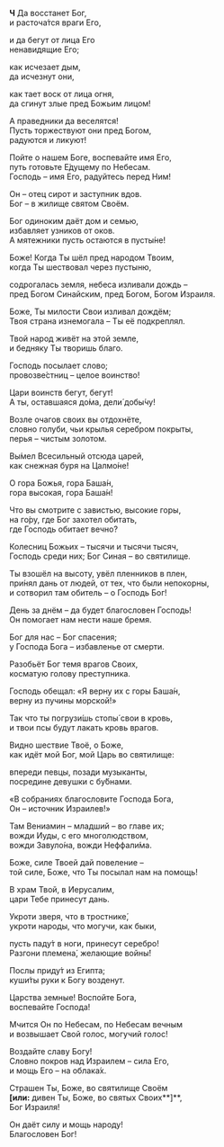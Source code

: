 **Ч** Да восстанет Бог,  
и расточа́тся враги Его,

и да бегут от лица Его  
ненавидящие Его;

как исчезает дым,  
да исчезнут они,

как тает воск от лица огня,  
да сгинут злые пред Божьим лицом!

А праведники да веселятся!  
Пусть торжествуют они пред Богом,  
радуются и ликуют!

Пойте о нашем Боге, воспевайте имя Его,  
путь готовьте Е́дущему по Небесам.  
Господь – имя Его, радуйтесь перед Ним!

Он – отец сирот и заступник вдов.  
Бог – в жилище святом Своём.

Бог одиноким даёт дом и семью,  
избавляет узников от оков.  
А мятежники пусть остаются в пусты́не!

Боже! Когда Ты шёл пред народом Твоим,  
когда Ты шествовал через пустыню,

содрогалась земля, небеса изливали дождь –  
пред Богом Синайским, пред Богом, Богом Израиля.

Боже, Ты милости Свои изливал дождём;  
Твоя страна изнемогала – Ты её подкреплял.

Твой народ живёт на этой земле,  
и бедняку Ты творишь благо.

Господь посылает слово;  
провозве́стниц – целое воинство!

Цари воинств бегут, бегут!  
А ты, оставшаяся до́ма, дели́ добы́чу!

Возле очагов своих вы отдохнёте,  
словно голуби, чьи крылья серебром покрыты,  
перья – чистым золотом.

Вы́мел Всесильный отсюда царей,  
как снежная буря на Цалмо́не!

О гора Божья, гора Баша́н,  
гора высокая, гора Баша́н!

Что вы смотрите с завистью, высокие горы,  
на го́ру, где Бог захотел обитать,  
где Господь обитает вечно?

Колесниц Божьих – тысячи и тысячи тысяч,  
Господь среди них; Бог Синая – во святилище.

Ты взошёл на высоту, увёл пленников в плен,  
при́нял дань от людей, от тех, что были непокорны,  
и сотворил там обитель – о Господь Бог!

День за днём – да будет благословен Господь!  
Он помогает нам нести наше бремя.

Бог для нас – Бог спасения;  
у Господа Бога – избавленье от смерти.

Разобьёт Бог темя врагов Своих,  
косматую голову преступника.

Господь обещал: «Я верну их с горы Баша́н,  
верну из пучины морской!»

Так что ты погрузи́шь стопы́ свои в кровь,  
и твои псы будут лакать кровь врагов.

Видно шествие Твоё, о Боже,  
как идёт мой Бог, мой Царь во святилище:

впереди певцы, позади музыканты,  
посредине девушки с бу́бнами.

«В собраниях благословите Господа Бога,  
Он – источник Израилев!»

Там Вениамин – младший – во главе их;  
вожди Иуды, с его многолюдством,  
вожди Завуло́на, вожди Неффали́ма.

Боже, силе Твоей дай повеление –  
той силе, Боже, что Ты посылал нам на помощь!

В храм Твой, в Иерусалим,  
цари Тебе принесут дань.

Укроти зверя, что в тростнике́,  
укроти народы, что могучи, как быки,

пусть паду́т в ноги, принесут серебро!  
Разгони племена́, желающие войны́!

Послы приду́т из Египта;  
куши́ты руки к Богу возденут.

Царства земные! Воспойте Бога,  
воспевайте Господа!

Мчится Он по Небесам, по Небесам вечным  
и возвышает Свой голос, могучий голос!

Воздайте славу Богу!  
Словно покров над Израилем – сила Его,  
и мощь Его – на облака́х.

Страшен Ты, Боже, во святилище Своём  
**[или:** дивен Ты, Боже, во святых Своих**]**,  
Бог Израиля!

Он даёт силу и мощь народу!  
Благословен Бог!
